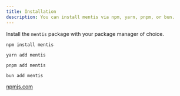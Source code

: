 ```yaml
---
title: Installation
description: You can install mentis via npm, yarn, pnpm, or bun.
---
```


Install the `mentis` package with your package manager of choice.

```shell
npm install mentis
```

```shell
yarn add mentis
```

```shell
pnpm add mentis
```

```shell
bun add mentis
```

[npmjs.com](https://www.npmjs.com/package/mentis)
